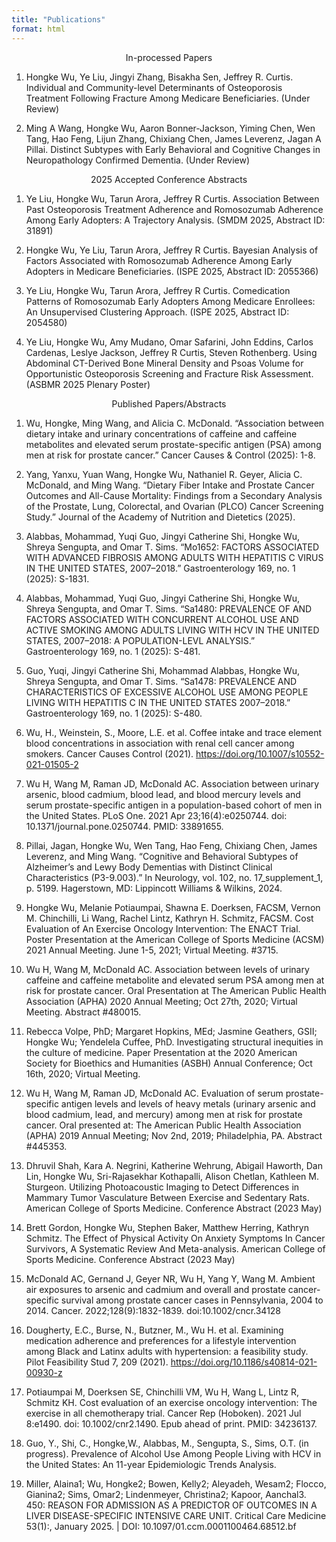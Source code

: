 ---
title: "Publications"
format: html
---


$$\text{In-processed Papers}$$

1. Hongke Wu, Ye Liu, Jingyi Zhang, Bisakha Sen, Jeffrey R. Curtis. Individual and Community-level Determinants of Osteoporosis Treatment Following Fracture Among Medicare Beneficiaries. (Under Review)

2. Ming A Wang, Hongke Wu, Aaron Bonner-Jackson, Yiming Chen, Wen Tang, Hao Feng, Lijun Zhang, Chixiang Chen, James Leverenz, Jagan A Pillai. Distinct Subtypes with Early Behavioral and Cognitive Changes in Neuropathology Confirmed Dementia. (Under Review)


$$\text{2025 Accepted Conference Abstracts}$$

1. Ye Liu, Hongke Wu, Tarun Arora, Jeffrey R Curtis. Association Between Past Osteoporosis Treatment Adherence and Romosozumab Adherence Among Early Adopters: A Trajectory Analysis. (SMDM 2025, Abstract ID: 31891)

2. Hongke Wu, Ye Liu, Tarun Arora, Jeffrey R Curtis. Bayesian Analysis of Factors Associated with Romosozumab Adherence Among Early Adopters in Medicare Beneficiaries. (ISPE 2025, Abstract ID: 2055366)

3. Ye Liu, Hongke Wu, Tarun Arora, Jeffrey R Curtis. Comedication Patterns of Romosozumab Early Adopters Among Medicare Enrollees: An Unsupervised Clustering Approach. (ISPE 2025, Abstract ID: 2054580)

4. Ye Liu, Hongke Wu, Amy Mudano, Omar Safarini, John Eddins, Carlos Cardenas, Leslye Jackson, Jeffrey R Curtis, Steven Rothenberg. Using Abdominal CT-Derived Bone Mineral Density and Psoas Volume for Opportunistic Osteoporosis Screening and Fracture Risk Assessment. (ASBMR 2025 Plenary Poster)


$$\text{Published Papers/Abstracts}$$

1. Wu, Hongke, Ming Wang, and Alicia C. McDonald. "Association between dietary intake and urinary concentrations of caffeine and caffeine metabolites and elevated serum prostate-specific antigen (PSA) among men at risk for prostate cancer." Cancer Causes & Control (2025): 1-8.

2. Yang, Yanxu, Yuan Wang, Hongke Wu, Nathaniel R. Geyer, Alicia C. McDonald, and Ming Wang. "Dietary Fiber Intake and Prostate Cancer Outcomes and All-Cause Mortality: Findings from a Secondary Analysis of the Prostate, Lung, Colorectal, and Ovarian (PLCO) Cancer Screening Study." Journal of the Academy of Nutrition and Dietetics (2025).

3. Alabbas, Mohammad, Yuqi Guo, Jingyi Catherine Shi, Hongke Wu, Shreya Sengupta, and Omar T. Sims. "Mo1652: FACTORS ASSOCIATED WITH ADVANCED FIBROSIS AMONG ADULTS WITH HEPATITIS C VIRUS IN THE UNITED STATES, 2007–2018." Gastroenterology 169, no. 1 (2025): S-1831.

4. Alabbas, Mohammad, Yuqi Guo, Jingyi Catherine Shi, Hongke Wu, Shreya Sengupta, and Omar T. Sims. "Sa1480: PREVALENCE OF AND FACTORS ASSOCIATED WITH CONCURRENT ALCOHOL USE AND ACTIVE SMOKING AMONG ADULTS LIVING WITH HCV IN THE UNITED STATES, 2007–2018: A POPULATION-LEVL ANALYSIS." Gastroenterology 169, no. 1 (2025): S-481.

5. Guo, Yuqi, Jingyi Catherine Shi, Mohammad Alabbas, Hongke Wu, Shreya Sengupta, and Omar T. Sims. "Sa1478: PREVALENCE AND CHARACTERISTICS OF EXCESSIVE ALCOHOL USE AMONG PEOPLE LIVING WITH HEPATITIS C IN THE UNITED STATES 2007–2018." Gastroenterology 169, no. 1 (2025): S-480.

6.  Wu, H., Weinstein, S., Moore, L.E. et al. Coffee intake and trace element blood concentrations in association with renal cell cancer among smokers. Cancer Causes Control (2021). <https://doi.org/10.1007/s10552-021-01505-2>

7.  Wu H, Wang M, Raman JD, McDonald AC. Association between urinary arsenic, blood cadmium, blood lead, and blood mercury levels and serum prostate-specific antigen in a population-based cohort of men in the United States. PLoS One. 2021 Apr 23;16(4):e0250744. doi: 10.1371/journal.pone.0250744. PMID: 33891655.

8. Pillai, Jagan, Hongke Wu, Wen Tang, Hao Feng, Chixiang Chen, James Leverenz, and Ming Wang. "Cognitive and Behavioral Subtypes of Alzheimer’s and Lewy Body Dementias with Distinct Clinical Characteristics (P3-9.003)." In Neurology, vol. 102, no. 17_supplement_1, p. 5199. Hagerstown, MD: Lippincott Williams & Wilkins, 2024.

9.  Hongke Wu, Melanie Potiaumpai, Shawna E. Doerksen, FACSM, Vernon M. Chinchilli, Li Wang, Rachel Lintz, Kathryn H. Schmitz, FACSM. Cost Evaluation of An Exercise Oncology Intervention: The ENACT Trial. Poster Presentation at the American College of Sports Medicine (ACSM) 2021 Annual Meeting. June 1-5, 2021; Virtual Meeting. #3715.

10.  Wu H, Wang M, McDonald AC. Association between levels of urinary caffeine and caffeine metabolite and elevated serum PSA among men at risk for prostate cancer. Oral Presentation at The American Public Health Association (APHA) 2020 Annual Meeting; Oct 27th, 2020; Virtual Meeting. Abstract #480015.

11.  Rebecca Volpe, PhD; Margaret Hopkins, MEd; Jasmine Geathers, GSII; Hongke Wu; Yendelela Cuffee, PhD. Investigating structural inequities in the culture of medicine. Paper Presentation at the 2020 American Society for Bioethics and Humanities (ASBH) Annual Conference; Oct 16th, 2020; Virtual Meeting.

12.  Wu H, Wang M, Raman JD, McDonald AC. Evaluation of serum prostate-specific antigen levels and levels of heavy metals (urinary arsenic and blood cadmium, lead, and mercury) among men at risk for prostate cancer. Oral presented at: The American Public Health Association (APHA) 2019 Annual Meeting; Nov 2nd, 2019; Philadelphia, PA. Abstract #445353.

13.  Dhruvil Shah, Kara A. Negrini, Katherine Wehrung, Abigail Haworth, Dan Lin, Hongke Wu, Sri-Rajasekhar Kothapalli, Alison Chetlan, Kathleen M. Sturgeon. Utilizing Photoacoustic Imaging to Detect Differences in Mammary Tumor Vasculature Between Exercise and Sedentary Rats. American College of Sports Medicine. Conference Abstract (2023 May)

14.  Brett Gordon, Hongke Wu, Stephen Baker, Matthew Herring, Kathryn Schmitz. The Effect of Physical Activity On Anxiety Symptoms In Cancer Survivors, A Systematic Review And Meta-analysis. American College of Sports Medicine. Conference Abstract (2023 May)

15.  McDonald AC, Gernand J, Geyer NR, Wu H, Yang Y, Wang M. Ambient air exposures to arsenic and cadmium and overall and prostate cancer-specific survival among prostate cancer cases in Pennsylvania, 2004 to 2014. Cancer. 2022;128(9):1832-1839. doi:10.1002/cncr.34128

16. Dougherty, E.C., Burse, N., Butzner, M., Wu H. et al. Examining medication adherence and preferences for a lifestyle intervention among Black and Latinx adults with hypertension: a feasibility study. Pilot Feasibility Stud 7, 209 (2021). <https://doi.org/10.1186/s40814-021-00930-z>

17. Potiaumpai M, Doerksen SE, Chinchilli VM, Wu H, Wang L, Lintz R, Schmitz KH. Cost evaluation of an exercise oncology intervention: The exercise in all chemotherapy trial. Cancer Rep (Hoboken). 2021 Jul 8:e1490. doi: 10.1002/cnr2.1490. Epub ahead of print. PMID: 34236137.

18. Guo, Y., Shi, C., Hongke,W., Alabbas, M., Sengupta, S., Sims, O.T. (in progress). Prevalence of Alcohol Use Among People Living with HCV in the United States: An 11-year Epidemiologic Trends Analysis.

19. Miller, Alaina1; Wu, Hongke2; Bowen, Kelly2; Aleyadeh, Wesam2; Flocco, Gianina2; Sims, Omar2; Lindenmeyer, Christina2; Kapoor, Aanchal3. 450: REASON FOR ADMISSION AS A PREDICTOR OF OUTCOMES IN A LIVER DISEASE-SPECIFIC INTENSIVE CARE UNIT. Critical Care Medicine 53(1):, January 2025. | DOI: 10.1097/01.ccm.0001100464.68512.bf 
